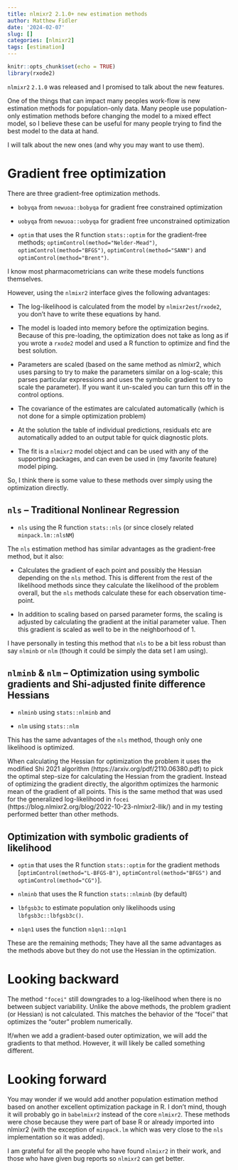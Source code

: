 ```yaml
---
title: nlmixr2 2.1.0+ new estimation methods
author: Matthew Fidler
date: '2024-02-07'
slug: []
categories: [nlmixr2]
tags: [estimation]
---
```


```r
knitr::opts_chunk$set(echo = TRUE)
library(rxode2)
```

`nlmixr2` `2.1.0` was released and I promised to talk about the new features.

One of the things that can impact many peoples work-flow is new
estimation methods for population-only data. Many people use
population-only estimation methods before changing the model to a
mixed effect model, so I believe these can be useful for many people
trying to find the best model to the data at hand.


I will talk about the
new ones (and why you may want to use them).

# Gradient free optimization

There are three gradient-free optimization methods.

- `bobyqa` from `newuoa::bobyqa` for gradient free constrained optimization

- `uobyqa` from `newuoa::uobyqa` for gradient free unconstrained optimization

- `optim` that uses the R function `stats::optim` for the gradient-free
  methods; `optimControl(method="Nelder-Mead")`,
  `optimControl(method="BFGS")`, `optimControl(method="SANN")` and
  `optimControl(method="Brent")`.

I know most pharmacometricians can write these models functions themselves.

However, using the `nlmixr2` interface gives the following advantages:

- The log-likelihood is calculated from the model by
  `nlmixr2est`/`rxode2`, you don't have to write these equations by hand.

- The model is loaded into memory before the optimization
  begins. Because of this pre-loading, the optimization does not take
  as long as if you wrote a `rxode2` model and used a R function to
  optimize and find the best solution.

- Parameters are scaled (based on the same method as nlmixr2, which
  uses parsing to try to make the parameters similar on a log-scale;
  this parses particular expressions and uses the symbolic gradient to
  try to scale the parameter). If you want it un-scaled you can turn
  this off in the control options.

- The covariance of the estimates are calculated automatically (which
  is not done for a simple optimization problem)

- At the solution the table of individual predictions, residuals etc
  are automatically added to an output table for quick diagnostic plots.

- The fit is a `nlmixr2` model object and can be used with any of the
  supporting packages, and can even be used in (my favorite feature)
  model piping.

So, I think there is some value to these methods over simply using the
optimization directly.

## `nls` -- Traditional Nonlinear Regression

- `nls` using the R function `stats::nls` (or since closely related
  `minpack.lm::nlsNM`)

The `nls` estimation method has similar advantages as the
gradient-free method, but it also:

- Calculates the gradient of each point and possibly the Hessian
  depending on the `nls` method.  This is different from the rest of
  the likelihood methods since they calculate the likelihood of the
  problem overall, but the `nls` methods calculate these for each
  observation time-point.

- In addition to scaling based on parsed parameter forms, the scaling
  is adjusted by calculating the gradient at the initial parameter
  value.  Then this gradient is scaled as well to be in the
  neighborhood of 1.

I have personally in testing this method that `nls` to be a bit less
robust than say `nlminb` or `nlm` (though it could be simply the data
set I am using).

## `nlminb` & `nlm`  -- Optimization using symbolic gradients and Shi-adjusted finite difference Hessians

- `nlminb` using `stats::nlminb` and

- `nlm` using `stats::nlm`

This has the same advantages of the `nls` method, though only one
likelihood is optimized.

When calculating the Hessian for
optimization the problem it uses the modified Shi 2021 algorithm
(https://arxiv.org/pdf/2110.06380.pdf) to pick the optimal step-size
for calculating the Hessian from the gradient. Instead of optimizing
the gradient directly, the algorithm optimizes the harmonic mean of
the gradient of all points.  This is the same method that was used for
the generalized log-likelihood in `focei`
(https://blog.nlmixr2.org/blog/2022-10-23-nlmixr2-llik/) and in my
testing performed better than other methods.

## Optimization with symbolic gradients of likelihood

- `optim` that uses the R function `stats::optim` for the gradient
  methods [`optimControl(method="L-BFGS-B")`,
  `optimControl(method="BFGS")` and `optimControl(method="CG")`].

- `nlminb` that uses the R function `stats::nlminb` (by default)

- `lbfgsb3c` to estimate population only likelihoods using
  `lbfgsb3c::lbfgsb3c()`.

- `n1qn1` uses the function `n1qn1::n1qn1`

These are the remaining methods; They have all the same advantages as
the methods above but they do not use the Hessian in the optimization.

# Looking backward

 The method `"focei"` still downgrades to a log-likelihood when there
 is no between subject variability.  Unlike the above methods, the
 problem gradient (or Hessian) is not calculated. This matches the
 behavior of the "focei" that optimizes the "outer" problem
 numerically.

 If/when we add a gradient-based outer optimization, we will add the
 gradients to that method.  However, it will likely be called
 something different.

# Looking forward

You may wonder if we would add another population estimation method
based on another excellent optimization package in R.  I don't mind,
though it will probably go in `babelmixr2` instead of the core
`nlmixr2`.  These methods were chose because they were part of base R
or already imported into nlmixr2 (with the exception of `minpack.lm`
which was very close to the `nls` implementation so it was added).

I am grateful for all the people who have found `nlmixr2` in their
work, and those who have given bug reports so `nlmixr2` can get
better.
